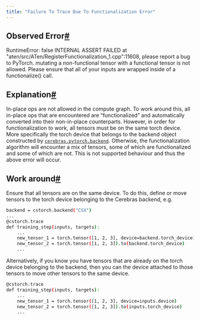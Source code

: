 ```yaml
---
title: "Failure To Trace Due To Functionalization Error"
---
```


## Observed Error[#](#observed-error "Permalink to this headline")


RuntimeError: false INTERNAL ASSERT FAILED at "aten/src/ATen/RegisterFunctionalization_1.cpp":11608, please report a bug to PyTorch. mutating a non-functional tensor with a functional tensor is not allowed. Please ensure that all of your inputs are wrapped inside of a functionalize() call.

## Explanation[#](#explanation "Permalink to this headline")


In-place ops are not allowed in the compute graph. To work around this, all in-place ops that are encountered are “functionalized” and automatically converted into their non-in-place counterparts. However, in order for functionalization to work, all tensors must be on the same torch device. More specifically the torch device that belongs to the backend object constructed by [`cerebras.pytorch.backend`](../api/cerebras_pytorch/cstorch.html#cerebras.pytorch.backend "cerebras.pytorch.backend"). Otherwise, the functionalization algorithm will encounter a mix of tensors, some of which are functionalized and some of which are not. This is not supported behaviour and thus the above error will occur.

## Work around[#](#work-around "Permalink to this headline")

Ensure that all tensors are on the same device. To do this, define or move tensors to the torch device belonging to the Cerebras backend, e.g.

```bash
backend = cstorch.backend("CSX")
...
@cstorch.trace
def training_step(inputs, targets):
    ...
    new_tensor_1 = torch.tensor([1, 2, 3], device=backend.torch_device)
    new_tensor_2 = torch.tensor([1, 2, 3]).to(backend.torch_device)
    ...
```

Alternatively, if you know you have tensors that are already on the torch device belonging to the backend, then you can the device attached to those tensors to move other tensors to the same device.

```bash
@cstorch.trace
def training_step(inputs, targets):
    ...
    new_tensor_1 = torch.tensor([1, 2, 3], device=inputs.device)
    new_tensor_2 = torch.tensor([1, 2, 3]).to(inputs.torch_device)
    ...
```
